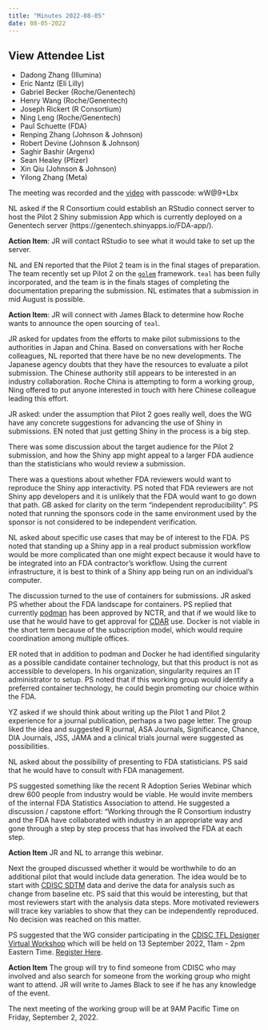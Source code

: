 ```yaml
---
title: "Minutes 2022-08-05"
date: 08-05-2022
---
```


::: {.callout-tip collapse="true"}
## View Attendee List

- Dadong Zhang (Illumina)
- Eric Nantz (Eli Lilly)
- Gabriel Becker (Roche/Genentech)
- Henry Wang (Roche/Genentech)
- Joseph Rickert (R Consortium)
- Ning Leng (Roche/Genentech)
- Paul Schuette (FDA)
- Renping Zhang (Johnson & Johnson)
- Robert Devine (Johnson & Johnson)
- Saghir Bashir (Argenx)
- Sean Healey (Pfizer)
- Xin Qiu (Johnson & Johnson)
- Yilong Zhang (Meta)

:::
The meeting was recorded and the [video](https://rstudio.zoom.us/rec/share/LUb3xNKOTGzzC3kzAmElw-ye0vvdcvalqDV9oRpEUaIHjaHzUdb9gBORXxhYjRPi.7jbqiKpboFOHCHpH) with passcode: wW@9+Lbx

NL asked if the R Consortium could establish an RStudio connect server to host the Pilot 2 Shiny submission App which is currently deployed on a Genentech server (https://genentech.shinyapps.io/FDA-app/). 

**Action Item**: JR will contact RStudio to see what it would take to set up the server.

NL and EN reported that the Pilot 2 team is in the final stages of preparation. The team recently set up Pilot 2 on the [`golem`](https://thinkr-open.github.io/golem/) framework. `teal` has been fully incorporated, and the team is in the finals stages of completing the documentation preparing the submission. NL estimates that a submission in mid August is possible.

**Action Item**: JR will connect with James Black to determine how Roche wants to announce the open sourcing of `teal`.

JR asked for updates from the efforts to make pilot submissions to the authorities in Japan and China. Based on conversations with her Roche colleagues, NL reported that there have be no new developments. The Japanese agency doubts that they have the resources to evaluate a pilot submission. The Chinese authority still appears to be interested in an industry collaboration. Roche China is attempting to form a working group, Ning offered to put anyone interested in touch with here Chinese colleague leading this effort.

JR asked: under the assumption that Pilot 2 goes really well, does the WG have any concrete suggestions for advancing the use of Shiny in submissions. EN noted that just getting Shiny in the process is a big step.

There was some discussion about the target audience for the Pilot 2 submission, and how the Shiny app might appeal to a larger FDA audience than the statisticians who would review a submission. 

There was a questions about whether FDA reviewers would want to reproduce the Shiny app interactivity. PS noted that FDA reviewers are not Shiny app developers and it is unlikely that the FDA would want to go down that path. GB asked for clarity on the term "independent reproducibility". PS noted that running the sponsors code in the same environment used by the sponsor is not considered to be independent verification.

NL asked about specific use cases that may be of interest to the FDA. PS noted that standing up a Shiny app in a real product submission workflow would be more complicated than one might expect because it would have to be integrated into an FDA contractor's workflow. Using the current infrastructure, it is best to think of a Shiny app being run on an individual's computer.

The discussion turned to the use of containers for submissions. JR asked PS whether about the FDA landscape for containers. PS replied that currently [podman](https://podman.io/) has been approved by NCTR, and that if we would like to use that he would have to get approval for [CDAR](https://www.fda.gov/about-fda/center-drug-evaluation-and-research-cder/cder-offices-and-divisions) use. Docker is not viable in the short term because of the subscription model, which would require coordination among multiple offices.

ER noted that in addition to podman and Docker he had identified singularity as a possible candidate container technology, but that this product is not as accessible to developers. In his organization, singularity requires an IT administrator to setup. PS noted that if this working group would identify a preferred container technology, he could begin promoting our choice within the FDA.

YZ asked if we should think about writing up the Pilot 1 and Pilot 2 experience for a journal publication, perhaps a two page letter. The group liked the idea and suggested R journal, ASA Journals, Significance, Chance, DIA Journals, JSS, JAMA and a clinical trials journal were suggested as possibilities.

NL asked about the possibility of presenting to FDA statisticians. PS said that he would have to consult with FDA management. 

PS suggested something like the recent R Adoption Series Webinar which drew 600 people from industry would be viable. He would invite members of the internal FDA Statistics Association to attend. He suggested a discussion / capstone effort: "Working through the R Consortium industry and the FDA have collaborated with industry in an appropriate way and gone through a step by step process that has involved the FDA at each step.

**Action Item** JR and NL to arrange this webinar.

Next the grouped discussed whether it would be worthwhile to do an additional pilot that would include data generation. The idea would be to start with [CDISC SDTM](https://www.cdisc.org/standards/foundational/sdtm) data and derive the data for analysis such as change from baseline etc. PS said that this would be interesting, but that most reviewers start with the analysis data steps. More motivated reviewers will trace key variables to show that they can be independently reproduced. No decision was reached on this matter.

PS suggested that the WG consider participating in the [CDISC TFL Designer Virtual Workshop](https://www.cdisc.org/events/webinar/tfl-designer-virtual-workshop) which will be held on 13 September 2022, 11am - 2pm Eastern Time. [Register Here](https://cdisc.zoom.us/webinar/register/WN__4u86BaeQImcA-U5tJ1pyQ).

**Action Item** The group will try to find someone from CDISC who may involved and also search for someone from the working group who might want to attend. JR will write to James Black to see if he has any knowledge of the event.

The next meeting of the working group will be at 9AM Pacific Time on Friday, September 2, 2022.